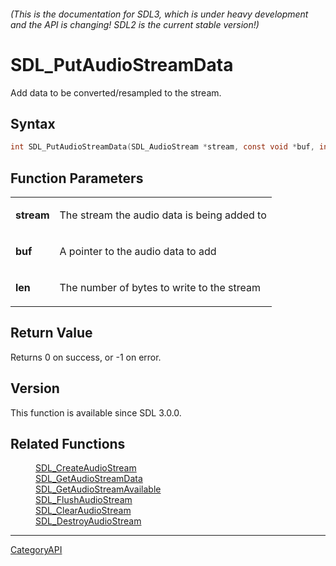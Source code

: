 ====== (This is the documentation for SDL3, which is under heavy development and the API is changing! SDL2 is the current stable version!) ======
= SDL_PutAudioStreamData =

Add data to be converted/resampled to the stream.

== Syntax ==

<syntaxhighlight lang='c'>
int SDL_PutAudioStreamData(SDL_AudioStream *stream, const void *buf, int len);
</syntaxhighlight>

== Function Parameters ==

{|
|'''stream'''
|The stream the audio data is being added to
|-
|'''buf'''
|A pointer to the audio data to add
|-
|'''len'''
|The number of bytes to write to the stream
|}

== Return Value ==

Returns 0 on success, or -1 on error.

== Version ==

This function is available since SDL 3.0.0.

== Related Functions ==

:[[SDL_CreateAudioStream]]
:[[SDL_GetAudioStreamData]]
:[[SDL_GetAudioStreamAvailable]]
:[[SDL_FlushAudioStream]]
:[[SDL_ClearAudioStream]]
:[[SDL_DestroyAudioStream]]

----
[[CategoryAPI]]


